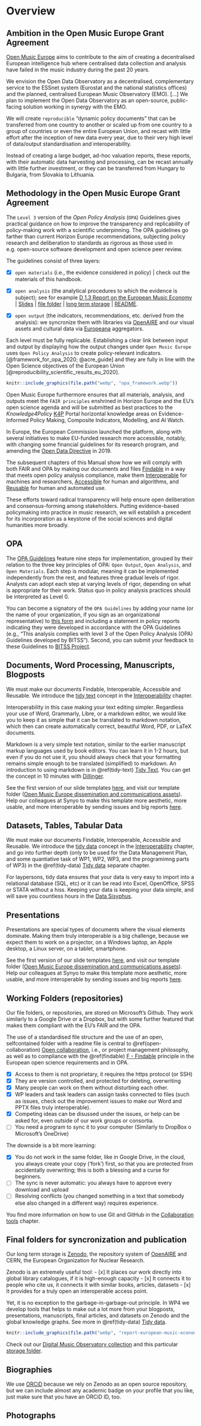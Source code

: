 # Overview {#overview}

## Ambition in the Open Music Europe Grant Agreement

[Open Music Europe](https://openmuse.dataobservatory.eu/) aims to contribute to the aim of creating a decentralised European intelligence hub where centralised data collection and analysis have failed in the music industry during the past 20 years. 

We envision the Open Data Observatory as a decentralised, complementary service to the ESSnet system (Eurostat and the national statistics offices) and the planned, centralised European Music Observatory (EMO). […]  We plan to implement the Open Data Observatory as an open-source, public-facing solution working in synergy with the EMO. 

We will create `reproducible` “dynamic policy documents” that can be transferred from one country to another or scaled up from one country to a group of countries or even the entire European Union, and recast with little effort after the inception of new data every year, due to their very high level of data/output standardisation and interoperability. 

Instead of creating a large budget, ad-hoc valuation reports, these reports, with their automatic data harvesting and processing, can be recast annually with little further investment, or they can be transferred from Hungary to Bulgaria, from Slovakia to Lithuania.

## Methodology in the Open Music Europe Grant Agreement

The `Level 3` version of the *Open Policy Analysis* (`OPA`) Guidelines gives practical guidance on how to improve the transparency and replicability of policy-making work with a scientific underpinning. The OPA guidelines go farther than current Horizon Europe recommendations, subjecting policy research and deliberation to standards as rigorous as those used in e.g. open-source software development and open science peer review. 

The guidelines consist of three layers: 

- [x] `open materials` (i.e., the evidence considered in policy) | check out the materials of this handbook. 

- [x] `open analysis` (the analytical procedures to which the evidence is subject); see for example [D 1.3 Report on the European Music Economy](https://openmuse.dataobservatory.eu/resources/report-european-music-economy/) | [Slides](https://openmuse.dataobservatory.eu/slides/report-european-music-economy/) | [file folder](https://github.com/dataobservatory-eu/report-european-music-economy) | [long term storage](https://zenodo.org/record/6464782#.ZCCWP9JBzlg) | [README](https://github.com/dataobservatory-eu/report-european-music-economy/blob/main/README.md). 

- [x] `open output` (the indicators, recommendations, etc. derived from the analysis): we syncronize them with libraries via [OpenAIRE](https://www.openaire.eu/) and our visual assets and cultural data via [Europeana](https://www.europeana.eu/en) aggregators.

Each level must be fully replicable. Establishing a clear link between input and output by displaying how the output changes under `Open Music Europe` uses `Open Policy Analysis` to create policy-relevant indicators. [@framework_for_opa_2020; @acre_guide] and they are fully in line with the Open Science objectives of the European Union 
[@reproducibility_scientific_results_eu_2020].

```r
knitr::include_graphics(file.path("webp", "opa_framework.webp"))
```

Open Music Europe furthermore ensures that all materials, analysis, and outputs meet the `FAIR principles` enshrined in Horizon Europe and the EU’s open science agenda and will be submitted as best practices to the *Knowledge4Policy* [K4P](https://knowledge4policy.ec.europa.eu/home_en) Portal horizontal knowledge areas on Evidence-Informed Policy Making, Composite Indicators, Modelling, and AI Watch. 

In Europe, the European Commission launched the  platform, along with several initiatives to make EU-funded research more accessible, notably, with changing some financial guidelines for its research program, and amending the [Open Data Directive](https://eur-lex.europa.eu/legal-content/EN/TXT/?uri=celex%3A32019L1024) in 2019.

The subsequent chapters of this Manual show how we will comply with both FAIR and OPA by making our documents and files [Findable](#findable) in a way that meets open policy analysis compliance, make them [Interoperable](#interoperability) for machines and researchers, [Accessible](#accessible) for human and algorithms, and [Reusable](#reuse) for human and automated use.

These efforts toward radical transparency will help ensure open deliberation and consensus-forming among stakeholders. Putting evidence-based policymaking into practice in music research, we will establish a precedent for its incorporation as a keystone of the social sciences and digital humanities more broadly.

## OPA 

The [OPA Guidelines](https://www.bitss.org/opa/community-standards/) feature nine steps for implementation, grouped by their relation to the three key principles of OPA: `Open Output`, `Open Analysis`, and `Open Materials`. Each step is modular, meaning it can be implemented independently from the rest, and features three gradual levels of rigor.  Analysts can adopt each step at varying levels of rigor, depending on what is appropriate for their work. Status quo in policy analysis practices should be interpreted as Level 0.

You can become a signatory of the `OPA Guidelines` by adding your name (or the name of your organization, if you sign as an organizational representative) to [this form](https://docs.google.com/forms/d/e/1FAIpQLSdn63GXNpK6CsggWg_0Z0MrhE9zPuKmv8rocoEfsDrScRdaLQ/viewform) and including a statement in policy reports indicating they were developed in accordance with the OPA Guidelines (e.g., “This analysis complies with level 3 of the Open Policy Analysis (OPA) Guidelines developed by BITSS”). Second, you can submit your feedback to these Guidelines to [BITSS Project](https://www.bitss.org/opa/community-standards/).

## Documents, Word Processing, Manuscripts, Blogposts

We must make our documents Findable, Interoperable, Accessible and Reusable. We introduce the [tidy text](#interoperability-tidy-text) concept in the [Interoperability](#interoperability) chapter.

Interoperability in this case making your text editing simpler. Regardless your use of Word, Grammarly, Libre, or a markdown editor, we would like you to keep it as simple that it can be translated to markdown notation, which then can create automatically correct, beautiful Word, PDF, or LaTeX documents.

Markdown is a very simple text notation, similar to the earlier manuscript markup languages used by book editors. You can learn it in 1-2 hours, but even if you do not use it, you should always check that your formatting remains simple enough to be translated (simplified) to markdown. An introduction to using markdown is in \@ref(tidy-text) [Tidy Text](#tidy-text).  You can get the concept in 10 minutes with [Dillinger](#try-markdown).


::: {.rmdnote data-latex="{note}"}

See the first version of our slide templates [here](https://openmuse.dataobservatory.eu/slides/open-music-europe-document-template/), and visit our template folder ([Open Music Europe dissemination and communications assets](https://github.com/dataobservatory-eu/open_music_europe_templates/)). Help our colleagues at Synyo to make this template more aesthetic, more usable, and more interoperable by sending issues and big reports [here](https://github.com/dataobservatory-eu/open_music_europe_templates/issues).

:::


## Datasets, Tables, Tabular Data

We must make our documents Findable, Interoperable, Accessible and Reusable. We introduce the [tidy data](#interoperability-tidy-text) concept in the [Interoperability](#interoperability) chapter, and go into further depth (only to be used for the Data Management Plan, and some quantiative task of WP1, WP2, WP3, and the programimng parts of WP3) in the \@ref(tidy-data) [Tidy data](#tidy-data) separate chapter.

For laypersons, tidy data ensures that your data is very easy to import into a relational database (SQL, etc) or it can be read into Excel, OpenOffice, SPSS or STATA without a hiss. Keeping your data is keeping your data simple, and will save you countless hours in the [Data Sisyphus](https://dataandlyrics.com/post/2021-07-08-data-sisyphus/).

## Presentations

Presentations are special types of documents where the visual elements dominate. Making them truly interoperable is a big challenge, because we expect them to work on a projector, on a Windows laptop, an Apple desktop, a Linux server, on a tablet, smartphone. 

::: {.rmdnote data-latex="{note}"}

See the first version of our slide templates [here](https://openmuse.dataobservatory.eu/slides/open-music-europe-slide-template/), and visit our template folder ([Open Music Europe dissemination and communications assets](https://github.com/dataobservatory-eu/open_music_europe_templates/)). Help our colleagues at Synyo to make this template more aesthetic, more usable, and more interoperable by sending issues and big reports [here](https://github.com/dataobservatory-eu/open_music_europe_templates/issues).


:::

## Working Folders (repositories)

Our file folders, or repositories, are stored on Microsoft's Github.  They work similarly to a Google Drive or a Dropbox, but with some further featured that makes them compliant with the EU's FAIR and the OPA.

The use of a standardised file structure and the use of an open, selfcontained folder with a readme file is central to \@ref(open-collaboration)  [Open collaboration](#open-collaboration), i.e., or project management philosophy, as well as to compliance with the \@ref(findable) [F - Findable](#findable) principle in the European open science requirements and in OPA.  

- [x] Access to them is not proprietary, it requires the https protocol (or SSH)
- [x] They are version controlled, and protected for deleting, overwriting
- [x] Many people can work on them without disturbing each other.
- [x] WP leaders and task leaders can assign tasks connected to files (such as issues, check out the improvement issues to make our Word and PPTX files truly interoperable).
- [x] Competing ideas can be disussed under the issues, or help can be asked for, even outside of our work groups or consortia.
- [ ] You need a program to sync it to your computer (Similarly to DropBox o Microsoft's OneDrive)

The downside is a bit more learning:

- [x] You do not work in the same folder, like in Google Drive, in the cloud, you always create your copy ('fork') first, so that you are protected from accidentally overwriting; this is both a blessing and a curse for beginners.
- [ ] The sync is never automatic: you always have to approve every download and upload
- [ ] Resolving conflicts (you changed something in a text that somebody else also changed in a different way) requires experience.

You find more information on how to use Git and GitHub in the [Collaboration tools](#collaboration-tools) chapter.

## Final folders for syncronization and publication

Our long term storage is [Zenodo](), the repository system of [OpenAIRE](https://www.openaire.eu/) and 
CERN, the European Organization for Nuclear Research.

Zenodo is an extremely useful tool:
- [x] It places our work directly into global library catalogues, if it is high-enough capacity
- [x] It connects it to people who cite us, it connects it with similar books, articles, datasets
- [x] It provides for a truly open an interoperable access point.

Yet, it is no exception to the garbage-in-garbage-out principle. In WP4 we develop tools that helps to make out a lot more from your blogposts, presentations, manuscripts, final articles, and datasets on Zenodo and the global knowledge graphs. See more in \@ref(tidy-data) [Tidy data](#tidy-data).

```r
knitr::include_graphics(file.path("webp", "report-european-music-economy_0_1.webp"))
```
Check out our [Digital Music Observatory collection](https://zenodo.org/communities/music_observatory/) and this particular [storage folder](https://zenodo.org/record/6464990#.ZCCdGNJBzlg). 

## Biographies

We use [ORCiD](https://orcid.org/) because we rely on Zenodo as an open source repository, but we can include almost any academic badge on your profile that you like, just make sure that you have an ORCiD ID, too. 


## Photographs



